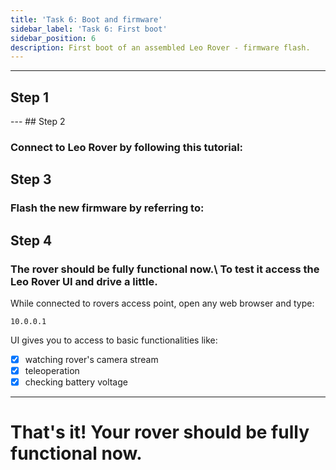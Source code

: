 ```yaml
---
title: 'Task 6: Boot and firmware'
sidebar_label: 'Task 6: First boot'
sidebar_position: 6
description: First boot of an assembled Leo Rover - firmware flash.
---
```


---

## Step 1

<ImageZoom
  loading="eager"
  src="/img/robots/leo/manuals/boot-and-firmware/boot-and-firmware-1.webp"
  width="1200"
  height="802"
/>
--- ## Step 2

<h3>Connect to Leo Rover by following this tutorial:</h3>

## <LinkButton docId="leo-rover/guides/connect-to-rover-ap" />

## Step 3

<h3>Flash the new firmware by referring to:</h3>

## <LinkButton docId="leo-rover/guides/firmware-update" />

## Step 4

<h3>
  The rover should be fully functional now.\ To test it access the Leo Rover UI
  and drive a little.
</h3>

While connected to rovers access point, open any web browser and type:

```
10.0.0.1
```

<ImageZoom
  src="/img/robots/leo/getting-started/leo-ui.webp"
  width="1888"
  height="1080"
/>

UI gives you to access to basic functionalities like:

- [x] watching rover's camera stream
- [x] teleoperation
- [x] checking battery voltage

---

<h1> That's it! Your rover should be fully functional now.</h1>
